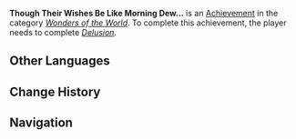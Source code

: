 {{Achievement Infobox
|title        = 
|id           = 84048
|order id     = 5027
|category     = Wonders of the World
|description  = Find the person behind the distribution of the Delusions.
|requirements = Complete ''[[Delusion (Quest)|Delusion]].''
|primogems    = 5
|tracking     = 
|hidden       = 1
|quest        = Omnipresence Over Mortals
|topic        = 
|type         = Quest
}}
'''Though Their Wishes Be Like Morning Dew...''' is an [[Achievement]] in the category ''[[Wonders of the World]]''. To complete this achievement, the player needs to complete ''[[Delusion (Quest)|Delusion]].''
<!--
==Trivia==

==Video Guides==
{{EVT
|video1   = 
|caption1 = 
}}
-->
==Other Languages==
{{Other Languages|default_hidden=1
|en      = Though Their Wishes Be Like Morning Dew...
|zhs     = 虽是露水般的愿望…
|zhs_rm  = Suī Shì Lùshuǐ Bān de Yuànwàng…
|zht     = 雖是露水般的願望…
|zht_rm  = Suī Shì Lùshuǐ Bān de Yuànwàng…
|ja      = 露の願いながら…
|ja_rm   = Tsuyu no Negai Nagara...
|ko      = 이슬 같은 소원이지만…
|ko_rm   = 
|es      = Deseos fugaces
|fr      = Un espoir de courte durée...
|ru      = Эфемерная надежда
|th      = แม้ความปรารถนาจะเหมือนน้ำค้างในยามเช้า...
|th_rm   = 
|vi      = Tuy Là Ước Nguyện Như Sương Mai...
|de      = Auch wenn ihre Wünsche wie Morgentau sind ...
|id      = Meski Harapan Bagaikan Embun Pagi ....
|pt      = Embora Seus Desejos Sejam Como o Orvalho da Manhã...
}}

==Change History==
{{Change History|2.1}}
<!--
==References==
{{Reflist}}
-->
==Navigation==
{{Achievement Navbox|Wonders of the World|Quest}}